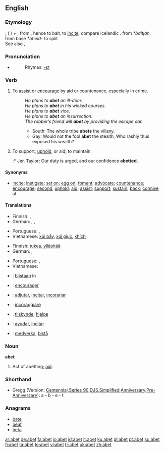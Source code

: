 ==English==

===Etymology===
{{OF.}} {{term|abeter}}; {{term|a-}} ({{L.}} {{term|ad-}}) + {{term|beter||to bait an animal}}, from {{ON.}} {{term|beīta||to bite}}, hence to bait, to [[incite]], compare Icelandic {{term|beita||to set dogs on, to feed}}. from {{PG.}} ''*baitjan'', from {{PIE.}} base ''*bheid-'' to split
<br>See also {{term|bait}}, {{term|bet}}.

===Pronunciation===
* {{a|RP}} {{IPA|/əˈbɛt/}}
*: Rhymes: [[Rhymes:English:-ɛt|-ɛt]]

===Verb===
{{en-verb|abet|t|ing}}

# {{transitive}} To [[assist]] or [[encourage]] by aid or countenance, especially in crime.
#: ''He plans to '''abet''' an ill-doer.''
#: ''He plans to '''abet''' in his wicked courses.''
#: ''He plans to '''abet''' vice.''
#: ''He plans to '''abet''' an insurrection.''
#: ''The robber’s friend will '''abet''' by providing the escape car.''
#:* South: The whole tribe '''abets''' the villany.
#:* Gay: Would not the fool '''abet''' the stealth, Who rashly thus exposed his wealth?
# {{transitive}} To support, [[uphold]], or aid; to maintain.
#:* Jer. Taylor: Our duty is urged, and our confidence '''abetted'''.

====Synonyms====
* {{sense|to instigate or encourage by aid or countenance}} [[incite]]; [[instigate]]; [[set on]]; [[egg on]]; [[foment]]; [[advocate]]; [[countenance]]; [[encourage]]; [[second]]; [[uphold]]; [[aid]]; [[assist]]; [[support]]; [[sustain]]; [[back]]; [[connive]] at.

====Translations====
{{trans-top|to assist or encourage in crime}}
* Finnish: {{t-|fi|yllyttää}}, {{t+|fi|avustaa}}
* German: {{t-|de|ermutigen}}, {{t+|de|aufhetzen}}, {{t+|de|anstiften}}
{{trans-mid}}
* Portuguese: {{t+|pt|incitar}}, {{t+|pt|instigar}}
* Vietnamese: [[xúi bẩy]], [[xúi giục]], [[khích]]
{{trans-bottom}}

{{trans-top|to support, uphold, or aid}}
* Finnish: [[tukea]], [[ylläpitää]]
* German: {{t+|de|stützen}}, {{t+|de|helfen}} 
{{trans-mid}}
* Portuguese: {{t+|pt|assistir}}, {{t+|pt|ajudar}}
* Vietnamese: {{t+|vi|tiếp tay|xs=Vietnamese}}
{{trans-bottom}}

{{ttbc-top}}
* {{ttbc|Dutch}}: [[bijstaan]] in
* {{ttbc|French}}: [[encourager]]
* {{ttbc|Interlingua}}: [[adjutar]], [[incitar]],  [[incorariar]]
{{trans-mid}}
* {{ttbc|Italian}}: [[incoraggiare]]
* {{ttbc|Norwegian}}: [[tilskynde]], [[hjelpe]]
* {{ttbc|Spanish}}: [[ayudar]], [[incitar]]
* {{ttbc|Swedish}}: [[medverka]], [[bistå]]
{{trans-bottom}}

===Noun===
'''abet'''

# {{obsolete}} Act of abetting; [[aid]].

===Shorthand===
* Gregg (Version: [http://en.wikipedia.org/wiki/Gregg_Shorthand#Centennial_Gregg_Shorthand Centennial],[http://en.wikipedia.org/wiki/Gregg_Shorthand#Series_90_Gregg_Shorthand  Series 90],[http://en.wikipedia.org/wiki/Gregg_Shorthand#Diamond_Jubilee_Gregg_Shorthand  DJS],[http://en.wikipedia.org/wiki/Gregg_Shorthand#Simplified_Gregg_Shorthand Simplified],[http://en.wikipedia.org/wiki/Gregg_Shorthand#Anniversary_Gregg_Shorthand Anniversary],[http://en.wikipedia.org/wiki/Gregg_Shorthand#Pre-Anniversary_Gregg_Shorthand Pre-Anniversary]): a - b - e - t

===Anagrams===
* [[bate]]
* [[beat]]
* [[beta]]

[[ar:abet]]
[[de:abet]]
[[fa:abet]]
[[io:abet]]
[[id:abet]]
[[it:abet]]
[[ku:abet]]
[[pl:abet]]
[[pt:abet]]
[[su:abet]]
[[fi:abet]]
[[ta:abet]]
[[te:abet]]
[[vi:abet]]
[[tr:abet]]
[[uk:abet]]
[[zh:abet]]